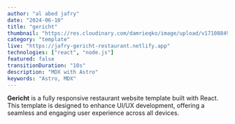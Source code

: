 ```yaml
---
author: "al abed jafry"
date: "2024-06-10"
title: "gericht"
thumbnail: "https://res.cloudinary.com/damrieqko/image/upload/v1710884923/aajafry/gericht.png"
category: "template"
live: "https://jafry-gericht-restaurant.netlify.app"
technologies: ["react", "node.js"]
featured: false
transitionDuration: "10s"
description: "MDX with Astro"
keywords: "Astro, MDX"
---
```


**Gericht** is a fully responsive restaurant website template built with React. This template is designed to enhance UI/UX development, offering a seamless and engaging user experience across all devices.
